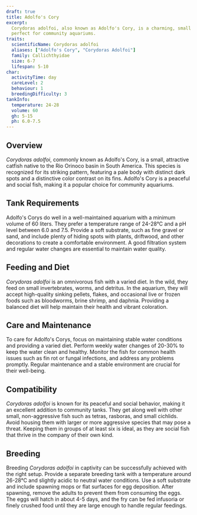 ```yaml
---
draft: true
title: Adolfo's Cory
excerpt:
  Corydoras adolfoi, also known as Adolfo's Cory, is a charming, small catfish with distinctively patterned markings,
  perfect for community aquariums.
traits:
  scientificName: Corydoras adolfoi
  aliases: ["Adolfo's Cory", "Corydoras Adolfoi"]
  family: Callichthyidae
  size: 6-7
  lifespan: 5-10
char:
  activityTime: day
  careLevel: 2
  behaviour: 1
  breedingDifficulty: 3
tankInfo:
  temperature: 24-28
  volume: 60
  gh: 5-15
  ph: 6.0-7.5
---
```


## Overview

_Corydoras adolfoi_, commonly known as Adolfo's Cory, is a small, attractive catfish native to the Rio Orinoco basin in
South America. This species is recognized for its striking pattern, featuring a pale body with distinct dark spots and a
distinctive color contrast on its fins. Adolfo's Cory is a peaceful and social fish, making it a popular choice for
community aquariums.

## Tank Requirements

Adolfo's Corys do well in a well-maintained aquarium with a minimum volume of 60 liters. They prefer a temperature range
of 24-28°C and a pH level between 6.0 and 7.5. Provide a soft substrate, such as fine gravel or sand, and include plenty
of hiding spots with plants, driftwood, and other decorations to create a comfortable environment. A good filtration
system and regular water changes are essential to maintain water quality.

## Feeding and Diet

_Corydoras adolfoi_ is an omnivorous fish with a varied diet. In the wild, they feed on small invertebrates, worms, and
detritus. In the aquarium, they will accept high-quality sinking pellets, flakes, and occasional live or frozen foods
such as bloodworms, brine shrimp, and daphnia. Providing a balanced diet will help maintain their health and vibrant
coloration.

## Care and Maintenance

To care for Adolfo's Corys, focus on maintaining stable water conditions and providing a varied diet. Perform weekly
water changes of 20-30% to keep the water clean and healthy. Monitor the fish for common health issues such as fin rot
or fungal infections, and address any problems promptly. Regular maintenance and a stable environment are crucial for
their well-being.

## Compatibility

_Corydoras adolfoi_ is known for its peaceful and social behavior, making it an excellent addition to community tanks.
They get along well with other small, non-aggressive fish such as tetras, rasboras, and small cichlids. Avoid housing
them with larger or more aggressive species that may pose a threat. Keeping them in groups of at least six is ideal, as
they are social fish that thrive in the company of their own kind.

## Breeding

Breeding _Corydoras adolfoi_ in captivity can be successfully achieved with the right setup. Provide a separate breeding
tank with a temperature around 26-28°C and slightly acidic to neutral water conditions. Use a soft substrate and include
spawning mops or flat surfaces for egg deposition. After spawning, remove the adults to prevent them from consuming the
eggs. The eggs will hatch in about 4-5 days, and the fry can be fed infusoria or finely crushed food until they are
large enough to handle regular feedings.

